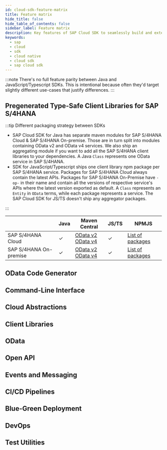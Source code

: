 ```yaml
---
id: cloud-sdk-feature-matrix
title: Feature matrix
hide_title: false
hide_table_of_contents: false
sidebar_label: Feature matrix
description: Key features of SAP Cloud SDK to seamlessly build and extend SAP services and applications.
keywords:
  - sap
  - cloud
  - sdk
  - cloud native
  - cloud sdk
  - sap cloud sdk
---
```


:::note
There's no full feature parity between Java and JavaScript/Typescript SDKs.
This is intentional because often they'd target slightly different use-cases that justify differences.
:::

## Pregenerated Type-Safe Client Libraries for SAP S/4HANA

:::tip Different packaging strategy between SDKs

- SAP Cloud SDK for Java has separate maven modules for SAP S/4HANA Cloud & SAP S/4HANA On-premise.
  Those are in turn split into modules containing OData v2 and OData v4 services.
  We also ship an aggregating module if you want to add all the SAP S/4HANA client libraries to your dependencies.
  A Java `Class` represents one OData service in SAP S/4HANA.
- SDK for JavaScript/Typescript ships one client library npm package per SAP S/4HANA service.
  Packages for SAP S/4HANA Cloud always contain the latest APIs.
  Packages for SAP S/4HANA On-Premise have `-op-` in their name and contain all the versions of respective service's APIs where the latest version exported as default.
  A `Class` represents an `Entity` in `OData` terms, while each package represents a service.
  The SAP Cloud SDK for JS/TS doesn't ship any aggregator packages.

:::

|                        | Java    | Maven Central                                                                                                                                                            | JS/TS   | NPMJS                                                                         |
| ---------------------- | ------- | ------------------------------------------------------------------------------------------------------------------------------------------------------------------------ | ------- | ----------------------------------------------------------------------------- |
| SAP S/4HANA Cloud      | &check; | [OData v2](https://search.maven.org/search?q=a:s4hana-api-odata) <br/> [OData v4](https://search.maven.org/search?q=a:s4hana-api-odata-v4)                               | &check; | [List of packages](https://www.npmjs.com/search?q=%40sap%2Fcloud-sdk-vdm*)    |
| SAP S/4HANA On-premise | &check; | [OData v2](https://search.maven.org/search?q=a:s4hana-api-odata-onpremise-2020) <br/> [OData v4](https://search.maven.org/search?q=a:s4hana-api-odata-v4-onpremise-2020) | &check; | [List of packages](https://www.npmjs.com/search?q=%40sap%2Fcloud-sdk-vdm-op*) |

## OData Code Generator

## Command-Line Interface

## Cloud Abstractions

## Client Libraries

## OData

## Open API

## Events and Messaging

## CI/CD Pipelines

## Blue-Green Deployment

## DevOps

## Test Utilities

